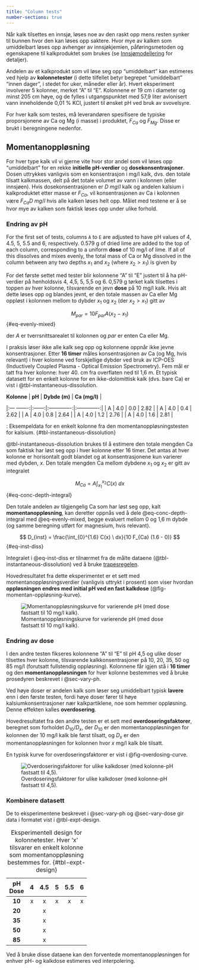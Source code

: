 ```yaml
---
title: "Column tests"
number-sections: true
---
```


Når kalk tilsettes en innsjø, løses noe av den raskt opp mens resten synker til bunnen hvor den kan løses opp saktere. Hvor mye av kalken som umiddelbart løses opp avhenger av innsjøkjemien, påføringsmetoden og egenskapene til kalkproduktet som brukes (se [Innsjømodellering](./lake-modelling.no.qmd) for detaljer).

Andelen av et kalkprodukt som vil løse seg opp "umiddelbart" kan estimeres ved hjelp av **kolonnetester** (i dette tilfellet betyr begrepet "umiddelbart" "innen dager", i stedet for uker, måneder eller år). Hvert eksperiment involverer 5 kolonner, merket "A" til "E". Kolonnene er 19 cm i diameter og minst 205 cm høye, og de fylles i utgangspunktet med 57,9 liter avionisert vann inneholdende 0,01 % KCl, justert til ønsket pH ved bruk av svovelsyre.

For hver kalk som testes, må leverandøren spesifisere de typiske proporsjonene av Ca og Mg (i masse) i produktet, $F_{Ca}$ og $F_{Mg}$. Disse er brukt i beregningene nedenfor.

## Momentanoppløsning {#sec-instant-dissolution}

For hver type kalk vil vi gjerne vite hvor stor andel som vil løses opp "umiddelbart" for en rekke **initielle pH-verdier** og **dosekonsentrasjoner**. Dosen uttrykkes vanligvis som en konsentrasjon i mg/l kalk, dvs. den totale tilsatt kalkmassen, delt på det totale volumet av vann i kolonnen (eller innsjøen). Hvis dosekonsentrasjonen er $D \ mg/l$ kalk og andelen kalsium i kalkproduktet etter masse er $F_{Ca}$, vil konsentrasjonen av Ca i kolonnen være $F_{Ca} D \ mg/l$ hvis alle kalken løses helt opp. Målet med testene er å se hvor mye av kalken som faktisk løses opp under ulike forhold.

### Endring av pH {#sec-vary-ph}

For the first set of tests, columns `A` to `E` are adjusted to have pH values of 4, 4.5, 5, 5.5 and 6, respectively. 0.579 g of dried lime are added to the top of each column, corresponding to a uniform **dose** of 10 mg/l of lime. If all of this dissolves and mixes evenly, the total mass of Ca or Mg dissolved in the column between any two depths $x_1$ and $x_2$ (where $x_2 > x_1$) is given by

For det første settet med tester blir kolonnene "A" til "E" justert til å ha pH-verdier på henholdsvis 4, 4,5, 5, 5,5 og 6. 0,579 g tørket kalk tilsettes i toppen av hver kolonne, tilsvarende en jevn **dose** på 10 mg/l kalk. Hvis alt dette løses opp og blandes jevnt, er den totale massen av Ca eller Mg oppløst i kolonnen mellom to dybder $x_1$ og $x_2$ (der $x_2 > x_1$) gitt av

$$
M_{par} = 10 F_{par} A (x_2 - x_1)
$$ {#eq-evenly-mixed}

der $A$ er tverrsnittsarealet til kolonnen og $par$ er enten Ca eller Mg.

I praksis løser ikke alle kalk seg opp og kolonnene oppnår ikke jevne konsentrasjoner. Etter **16 timer** måles konsentrasjonen av Ca (og Mg, hvis relevant) i hver kolonne ved forskjellige dybder ved bruk av ICP-OES (Inductively Coupled Plasma - Optical Emission Spectrometry). Fem mål er tatt fra hver kolonne: hver 40. cm fra overflaten ned til 1,6 m. Et typisk datasett for en enkelt kolonne for en ikke-dolomittisk kalk (dvs. bare Ca) er vist i @tbl-instantaneous-dissolution.

| **Kolonne** | **pH** | **Dybde (m)** | **Ca (mg/l)** |
|:--- -------:|:------:|:-------------:|:-------------:|
|      A      |    4.0 |           0.0 |          2.82 |
|      A      |    4.0 |           0.4 |          2.62 |
|      A      |    4.0 |           0.8 |          2.64 |
|      A      |    4.0 |           1.2 |          2.76 |
|      A      |    4.0 |           1.6 |          2.81 |

: Eksempeldata for en enkelt kolonne fra den momentanoppløsningstesten for kalsium. {#tbl-instantaneous-dissolution}

@tbl-instantaneous-dissolution brukes til å estimere den totale mengden Ca som faktisk har løst seg opp i hver kolonne etter 16 timer. Det antas at hver kolonne er horisontalt godt blandet og at konsentrasjonene kun varierer med dybden, $x$. Den totale mengden Ca mellom dybdene $x_1$ og $x_2$ er gitt av integralet

$$
M_{Ca} = A \int_{x_1}^{x_2} C(x) \ dx
$$ {#eq-conc-depth-integral}

Den totale andelen av tilgjengelig Ca som har løst seg opp, kalt **momentanoppløsning**, kan deretter oppnås ved å dele @eq-conc-depth-integral med @eq-evenly-mixed, begge evaluert mellom 0 og 1,6 m dybde (og samme beregning utført for magnesium, hvis relevant).

$$
D_{inst} = \frac{\int_{0}^{1.6} C(x) \ dx}{10 F_{Ca} (1.6 - 0)}
$$ {#eq-inst-diss}

Integralet i @eq-inst-diss er tilnærmet fra de målte dataene (@tbl-instantaneous-dissolution) ved å bruke [trapesregelen](https://en.wikipedia.org/wiki/Trapezoidal_rule).

Hovedresultatet fra dette eksperimentet er et sett med momentanoppløsningsverdier (vanligvis uttrykt i prosent) som viser hvordan **oppløsningen endres med initial pH ved en fast kalkdose** (@fig-momentan-oppløsning-kurve).

![Momentanoppløsningskurve for varierende pH (med dose fastsatt til 10 mg/l kalk).](./images/instantaneous_dissolution_example.png){#fig-instantaneous-dissolution-curve}

### Endring av dose {#sec-vary-dose}

I den andre testen fikseres kolonnene "A" til "E" til pH 4,5 og ulike doser tilsettes hver kolonne, tilsvarende kalkkonsentrasjoner på 10, 20, 35, 50 og 85 mg/l (forutsatt fullstendig oppløsning). Kolonnene får igjen stå i **16 timer** og den **momentanoppløsningen** for hver kolonne bestemmes ved å bruke prosedyren beskrevet i @sec-vary-ph.

Ved høye doser er andelen kalk som løser seg umiddelbart typisk **lavere** enn i den første testen, fordi høye doser fører til høye kalsiumkonsentrasjoner nær kalkpartiklene, noe som hemmer oppløsning. Denne effekten kalles **overdosering**.

Hovedresultatet fra den andre testen er et sett med **overdoseringsfaktorer**, beregnet som forholdet $D_{10} / D_{x}$, der $D_{10}$ er den momentanoppløsningen for kolonnen der 10 mg/l kalk ble først tilsatt, og $D_{x}$ er den momentanoppløsningen for kolonnen hvor $x$ mg/l kalk ble tilsatt.

En typisk kurve for overdoseringsfaktorer er vist i @fig-overdosing-curve.

![Overdoseringsfaktorer for ulike kalkdoser (med kolonne-pH fastsatt til 4,5).](./images/overdosing_example.png){#fig-overdosing-curve}

### Kombinere datasett {#sec-combining}

De to eksperimentene beskrevet i @sec-vary-ph og @sec-vary-dose gir data i formatet vist i @tbl-expt-design.

| **pH**<br>**Dose** | **4** | **4.5** | **5** | **5.5** | **6** |
|:------------------:|:-----:|:-------:|:-----:|:-------:|:-----:|
|       **10**       |   x   |    x    |   x   |    x    |   x   |
|       **20**       |       |    x    |       |         |       |
|       **35**       |       |    x    |       |         |       |
|       **50**       |       |    x    |       |         |       |
|       **85**       |       |    x    |       |         |       |

: Eksperimentell design for kolonnetester. Hver 'x' tilsvarer en enkelt kolonne som momentanoppløsning bestemmes for. {#tbl-expt-design}

Ved å bruke disse dataene kan den forventede momentanoppløsningen for enhver pH- og kalkdose estimeres ved interpolering.
